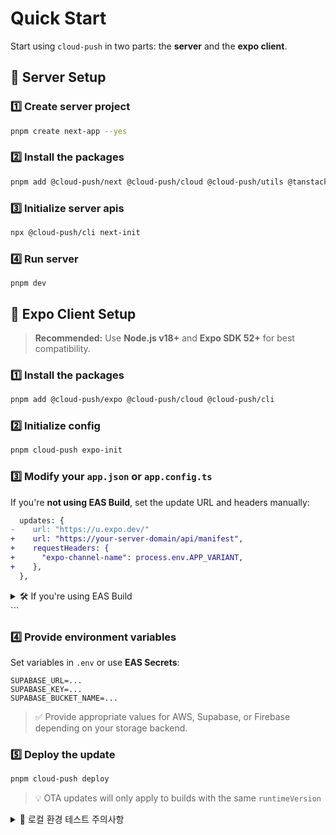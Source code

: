 # Quick Start


Start using `cloud-push` in two parts: the **server** and the **expo client**.

## 📡 Server Setup

### 1️⃣ Create server project

```bash
pnpm create next-app --yes
```
### 2️⃣ Install the packages

```bash
pnpm add @cloud-push/next @cloud-push/cloud @cloud-push/utils @tanstack/react-query semver @types/semver
```

### 3️⃣ Initialize server apis

```bash
npx @cloud-push/cli next-init
```

### 4️⃣ Run server

```
pnpm dev
```

## 📱 Expo Client Setup


> **Recommended:** Use **Node.js v18+** and **Expo SDK 52+** for best compatibility.



### 1️⃣ Install the packages

```bash
pnpm add @cloud-push/expo @cloud-push/cloud @cloud-push/cli
```

### 2️⃣ Initialize config

```bash
pnpm cloud-push expo-init
```

### 3️⃣ Modify your `app.json` or `app.config.ts`

If you're **not using EAS Build**, set the update URL and headers manually:

```diff
  updates: {
-    url: "https://u.expo.dev/"
+    url: "https://your-server-domain/api/manifest",
+    requestHeaders: {
+      "expo-channel-name": process.env.APP_VARIANT,
+    },
  },
````

<details>
  <summary>🛠️ If you're using EAS Build</summary>

You don't need to manually set `requestHeaders`. Instead, configure the channel in `eas.json`:

```json
{
  "build": {
    "production": {
      "channel": "stable"
    },
    "preview": {
      "channel": "beta"
    }
  }
}
```

> In this example, builds triggered with the `--profile preview` option will use the `beta` channel, while `--profile production` uses `stable`.

</details>
```

### 4️⃣ Provide environment variables

Set variables in `.env` or use **EAS Secrets**:

```env
SUPABASE_URL=...
SUPABASE_KEY=...
SUPABASE_BUCKET_NAME=...
```

> ✅ Provide appropriate values for AWS, Supabase, or Firebase depending on your storage backend.

### 5️⃣ Deploy the update

```bash
pnpm cloud-push deploy
```

> 💡 OTA updates will only apply to builds with the same `runtimeVersion`

<details>


<summary>🔧 로컬 환경 테스트 주의사항</summary>

## ⚠️ Android Cleartext Warning

Android에서 HTTP 요청을 허용하려면 `usesCleartextTraffic`을 설정해야 합니다.

```ts
  expo: {
    name: "your-app-name",
    slug: "your-app-slug",
    plugins: [
      [
        "expo-build-properties",
        {
          android: {
            usesCleartextTraffic: true,
          },
          ios: {},
        },
      ],
    ],
  },
};
```
</details> 